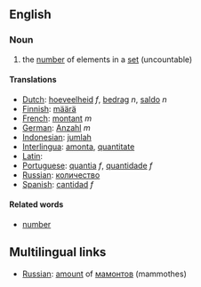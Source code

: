 ==English==

===Noun===
# the [[number]] of elements in a [[set]] (uncountable)

====Translations====
*[[Dutch]]: [[hoeveelheid]] ''f'', [[bedrag]] ''n'', [[saldo]] ''n''
*[[Finnish]]: [[määrä]]
*[[French]]: [[montant]] ''m''
*[[German]]: [[Anzahl]] ''m''
*[[Indonesian]]: [[jumlah]]
*[[Interlingua]]: [[amonta]], [[quantitate]]
*[[Latin]]: [[]]
*[[Portuguese]]: [[quantia]] ''f'', [[quantidade]] ''f''
*[[Russian]]: [[количество]]
*[[Spanish]]: [[cantidad]] ''f''

====Related words====
*[[number]]

==Multilingual links==
*[[Russian]]: [[amount]] of [[мамонт]]ов (mammothes)